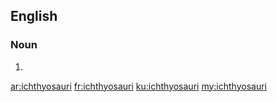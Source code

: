 ==English==

===Noun===
{{head|en|noun plural form}}

# {{plural of|ichthyosaur|lang=en}}

[[ar:ichthyosauri]]
[[fr:ichthyosauri]]
[[ku:ichthyosauri]]
[[my:ichthyosauri]]